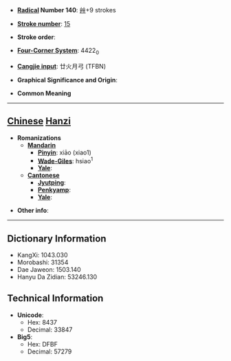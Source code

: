 * '''[[Wiktionary:Chinese radical index| Radical]] Number 140''': [[Wiktionary:Chinese radical index 艸|艸]]+9 strokes

* '''[[Wiktionary:Chinese total strokes index|Stroke number]]''': [[Wiktionary:Chinese total strokes index 15|15]]

* '''Stroke order''': 

* '''[[Wiktionary:Chinese four corner index|Four-Corner System]]''': 4422<sub>0</sub>

* '''[[Wiktionary:Chinese Cangjie index|Cangjie input]]''': 廿火月弓 (TFBN)

* '''Graphical Significance and Origin''': 

* '''Common Meaning'''

----

== [[Chinese]] [[Hanzi]] ==

* '''Romanizations'''
** '''[[Mandarin]]'''
*** '''[[Pinyin]]''': xiāo (xiao1)
*** '''[[Wade-Giles]]''': hsiao<sup>1</sup>
*** '''[[Yale]]''': 
** '''[[Cantonese]]'''
*** '''[[Jyutping]]''':
*** '''[[Penkyamp]]''': 
*** '''[[Yale]]''': 

* '''Other info''': 

----

== Dictionary Information ==

* KangXi: 1043.030
* Morobashi: 31354
* Dae Jaweon: 1503.140
* Hanyu Da Zidian: 53246.130

== Technical Information ==

* '''Unicode''':
** Hex: 8437
** Decimal: 33847
* '''Big5''':
** Hex: DFBF
** Decimal: 57279